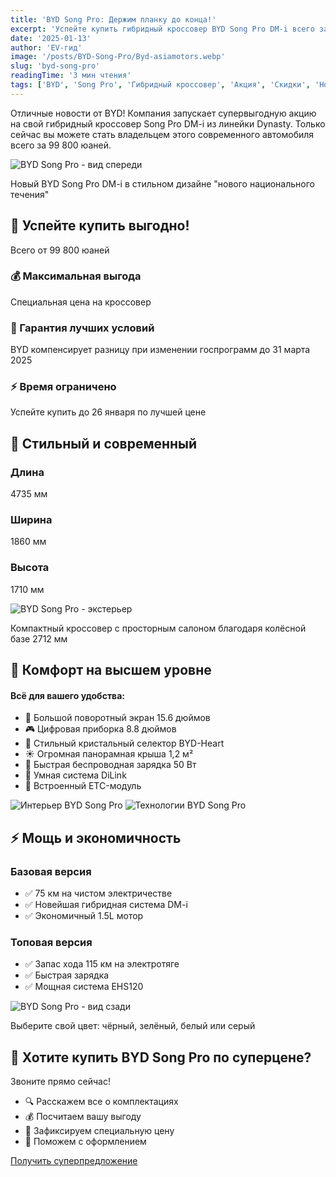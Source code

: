 ```yaml
---
title: 'BYD Song Pro: Держим планку до конца!'
excerpt: 'Успейте купить гибридный кроссовер BYD Song Pro DM-i всего за 1.4 млн. рублей!'
date: '2025-01-13'
author: 'EV-гид'
image: '/posts/BYD-Song-Pro/Byd-asiamotors.webp'
slug: 'byd-song-pro'
readingTime: '3 мин чтения'
tags: ['BYD', 'Song Pro', 'Гибридный кроссовер', 'Акция', 'Скидки', 'Новинки']
---
```


<div class="intro-block">
    <p class="intro-text">
        Отличные новости от BYD! Компания запускает супервыгодную акцию на свой
        гибридный кроссовер Song Pro DM-i из линейки Dynasty. Только сейчас вы
        можете стать владельцем этого современного автомобиля всего за 99 800
        юаней.
    </p>
</div>

<div class="image-container">
    <img
        src="/posts/BYD-Song-Pro/Byd-asiamotor-3.webp"
        alt="BYD Song Pro - вид спереди"
        className="full-width-image"
    />
    <p class="image-caption">
        Новый BYD Song Pro DM-i в стильном дизайне "нового национального
        течения"
    </p>
</div>

## 🌟 Успейте купить выгодно!

<div class="price-banner">
    <div class="price-tag">Всего от 99 800 юаней</div>
</div>

<div class="advantages-grid">
    <div class="advantage-item">
        <h3>💰 Максимальная выгода</h3>
        <p>Специальная цена на кроссовер</p>
    </div>
    <div class="advantage-item">
        <h3>🎁 Гарантия лучших условий</h3>
        <p>
            BYD компенсирует разницу при изменении госпрограмм до 31 марта 2025
        </p>
    </div>
    <div class="advantage-item">
        <h3>⚡ Время ограничено</h3>
        <p>Успейте купить до 26 января по лучшей цене</p>
    </div>
</div>

## 💫 Стильный и современный

<div class="features-grid">
    <div class="feature-card">
        <h3 class="feature-title">Длина</h3>
        <p class="feature-value">4735 мм</p>
    </div>
    <div class="feature-card">
        <h3 class="feature-title">Ширина</h3>
        <p class="feature-value">1860 мм</p>
    </div>
    <div class="feature-card">
        <h3 class="feature-title">Высота</h3>
        <p class="feature-value">1710 мм</p>
    </div>
</div>

<div class="image-container">
    <img
        src="/posts/BYD-Song-Pro/Byd-asiamotors-end.webp"
        alt="BYD Song Pro - экстерьер"
        className="full-width-image"
    />
    <p class="image-caption">
        Компактный кроссовер с просторным салоном благодаря колёсной базе 2712
        мм
    </p>
</div>

## 🎯 Комфорт на высшем уровне

<div class="advantages-card">
    <h4>Всё для вашего удобства:</h4>
    <ul>
        <li>📱 Большой поворотный экран 15.6 дюймов</li>
        <li>🎮 Цифровая приборка 8.8 дюймов</li>
        <li>💎 Стильный кристальный селектор BYD-Heart</li>
        <li>☀️ Огромная панорамная крыша 1,2 м²</li>
        <li>🔋 Быстрая беспроводная зарядка 50 Вт</li>
        <li>🚗 Умная система DiLink</li>
        <li>🎯 Встроенный ETC-модуль</li>
    </ul>
</div>

<div class="image-grid">
    <img
        src="/posts/BYD-Song-Pro/Byd-asiamotors-2.webp"
        alt="Интерьер BYD Song Pro"
        className="grid-image"
    />
    <img
        src="/posts/BYD-Song-Pro/byd-азиямоторс.webp"
        alt="Технологии BYD Song Pro"
        className="grid-image"
    />
</div>

## ⚡ Мощь и экономичность

<div class="pros-cons-grid">
    <div class="pros-card">
        <h3>Базовая версия</h3>
        <ul>
            <li>✅ 75 км на чистом электричестве</li>
            <li>✅ Новейшая гибридная система DM-i</li>
            <li>✅ Экономичный 1.5L мотор</li>
        </ul>
    </div>
    <div class="pros-card">
        <h3>Топовая версия</h3>
        <ul>
            <li>✅ Запас хода 115 км на электротяге</li>
            <li>✅ Быстрая зарядка</li>
            <li>✅ Мощная система EHS120</li>
        </ul>
    </div>
</div>

<div class="image-container">
    <img
        src="/posts/BYD-Song-Pro/Byd-asiamotors-2.webp"
        alt="BYD Song Pro - вид сзади"
        className="full-width-image"
    />
    <p class="image-caption">
        Выберите свой цвет: чёрный, зелёный, белый или серый
    </p>
</div>

<div class="cta-box">
    <h2>🚗 Хотите купить BYD Song Pro по суперцене?</h2>
    <p>Звоните прямо сейчас!</p>
    <ul class="specs-list specs-list__no-dot">
        <li>🔍 Расскажем все о комплектациях</li>
        <li>💰 Посчитаем вашу выгоду</li>
        <li>📅 Зафиксируем специальную цену</li>
        <li>🚚 Поможем с оформлением</li>
    </ul>
    <a href="/contacts" class="cta-button">
        Получить суперпредложение
    </a>
</div>
